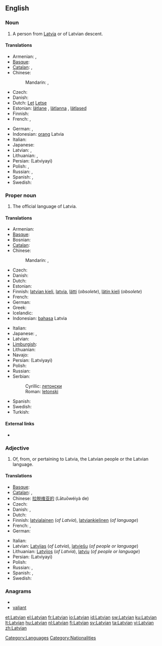 {{also|latvian}}
==English==

===Noun===
{{en-noun}}

# A person from [[Latvia]] or of Latvian descent.

====Translations====
{{trans-top|person}}
* Armenian: {{t|hy|լատվիացի|tr=latviac’i}}, {{t|hy|լատիշ|tr=latiš}}
* [[Basque]]: {{t|eu|letoniar|xs=Basque}}
* [[Catalan]]: {{t-|ca|letó|m}}, {{t-|ca|letona|f}}
* Chinese:
*: Mandarin: {{t|cmn|拉脫維亞人|sc=Hani}},  {{t|cmn|拉脱维亚人|tr=Lātuōwéiyà-rén|sc=Hani}}
* Czech: {{t-|cs|Lotyš|m}}
* Danish: {{t+|da|lette}}
* Dutch: [[Let]] {{m}} [[Letse]] {{f}}
* Estonian: [[lätlane]] {{m|f}}, [[lätlanna]] {{f}}, [[lätlased]] {{p}}
* Finnish: {{t+|fi|latvialainen}}
* French: {{t+|fr|Letton|m}}, {{t-|fr|Lettone|f}}
{{trans-mid}}
* German: {{t+|de|Lette|m}}, {{t+|de|Lettin|f}}
* Indonesian: [[orang]] Latvia
* Italian: {{t+|it|lettone|m|f}}
* Japanese: {{t|ja|ラトビア人|tr=Ratobia-jin}}
* Latvian: {{t|lv|latvietis|m|xs=Latvian}}, {{t|lv|latviete|f|xs=Latvian}}
* Lithuanian: {{t+|lt|latvis|m|xs=Lithuanian}}, {{t+|lt|latvė|f|xs=Lithuanian}}
* Persian: {{fa-Arab|[[لاتویایی]]}} (Latviyayi)
* Polish: {{t+|pl|Łotysz|m}}, {{t+|pl|Łotyszka|f}}
* Russian: {{t+|ru|латыш|m|tr=latýš}}, {{t+|ru|латышка|f|tr=latýška}}
* Spanish: {{t+|es|letón|m}}, {{t-|es|letona|f}}
* Swedish: {{t+|sv|lett|c}}
{{trans-bottom}}

===Proper noun===
{{wikipedia}}
{{en-proper noun}}

# The official language of Latvia.

====Translations====
{{trans-top|language}}
* Armenian: {{t-|hy|լատիշերեն|tr=latišeren}}
* [[Basque]]: {{t|eu|letoniera|xs=Basque}}
* Bosnian: {{t-|bs|letonski|m}}
* [[Catalan]]: {{t-|ca|letó|m}}
* Chinese:
*: Mandarin: {{t|cmn|拉脫維亞語|sc=Hani}},  {{t|cmn|拉脱维亚语|tr=Lātuōwéiyà-yǔ|sc=Hani}}
* Czech: {{t+|cs|lotyština|f}}
* Danish: {{t+|da|lettisk}}
* Dutch: {{t+|nl|Lets}}
* Estonian: {{t+|et|läti keel}}
* Finnish: [[latvian kieli]], [[latvia]], [[lätti]] (''obsolete''), [[lätin kieli]] (''obsolete'')
* French: {{t+|fr|letton|m}}
* German: {{t+|de|Lettisch|n}}
* Greek: {{t+|el|λεττονικά|n|p|tr=lettoniká}}
* Icelandic: {{t+|is|lettneska|f}}
* Indonesian: [[bahasa]] Latvia
{{trans-mid}}
* Italian: {{t+|it|lettone|m}}
* Japanese: {{t+|ja|ラトヴィア語|tr=Ratovia-go}}, {{t|ja|ラトビア語|tr=Ratobia-go}}
* Latvian: {{t+|lv|latviešu valoda|f|xs=Latvian}}
* [[Limburgish]]: {{t|li|Lètsj|n|xs=Limburgish}}
* Lithuanian: {{t+|lt|latvių kalba|xs=Lithuanian}}
* Navajo: {{tø|nv|Létbii bizaad}}
* Persian: {{fa-Arab|[[لاتویایی]]}} (Latviyayi)
* Polish: {{t+|pl|łotewski|m}}
* Russian: {{t+|ru|латышский|tr=latýšskij}}
* Serbian:
*: Cyrillic: [[летонски#Serbian|летонски]] {{m}}
*: Roman: [[letonski#Serbian|letonski]] {{m}}
* Spanish: {{t+|es|letón|m}}
* Swedish: {{t+|sv|lettiska}}
* Turkish: {{t+|tr|Letonca}}
{{trans-bottom}}

====External links====
* {{ISO 639|link=Ethnologue|1code=lv|code=lav}}
{{interwiktionary|code=lv}}

===Adjective===
{{en-adj|-}}

# Of, from, or pertaining to Latvia, the Latvian people or the Latvian language.

====Translations====
{{trans-top|pertaining to Latvia or the Latvian language}}
* [[Basque]]: {{t|eu|letoniar|xs=Basque}}
* [[Catalan]]: {{t-|ca|letó|m}}, {{t-|ca|letona|f}}
* Chinese: [[拉脱维亚的]] (Lātuōwéiyà de)
* Czech: {{t-|cs|lotyšský|m}}
* Danish: {{t+|da|lettisk}},  {{qualifier|rare}} {{t|da|letlandsk}}
* Dutch: {{t+|nl|Lets}}
* Finnish: [[latvialainen]] (''of Latvia''), [[latviankielinen]] (''of language'')
* French: {{t+|fr|letton|m}}, {{t-|fr|lettone|f}}
* German: {{t+|de|lettisch}}
{{trans-mid}}
* Italian: {{t+|it|lettone|m|f}}
* Latvian: [[Latvijas]] (''of Latvia''), [[latviešu]] (''of people or language'')
* Lithuanian: [[Latvijos]] (''of Latvia''), [[latvių]] (''of people or language'')
* Persian: {{fa-Arab|[[لاتویایی]]}} (Latviyayi)
* Polish: {{t+|pl|łotewski|m}}
* Russian: {{t+|ru|латышский|tr=latýšskij}},  {{t+|ru|латвийский|tr=latvíjskij}}
* Spanish: {{t+|es|letón|m}}, {{t-|es|letona|f}}
* Swedish: {{t+|sv|lettisk}}
{{trans-bottom}}

===Anagrams===
* {{alphagram|aailntv}}
* [[valiant#English|valiant]]

[[Category:Languages]]
[[Category:Nationalities]]

[[et:Latvian]]
[[el:Latvian]]
[[fr:Latvian]]
[[io:Latvian]]
[[id:Latvian]]
[[sw:Latvian]]
[[ku:Latvian]]
[[lt:Latvian]]
[[hu:Latvian]]
[[nl:Latvian]]
[[fi:Latvian]]
[[sv:Latvian]]
[[ta:Latvian]]
[[vi:Latvian]]
[[zh:Latvian]]